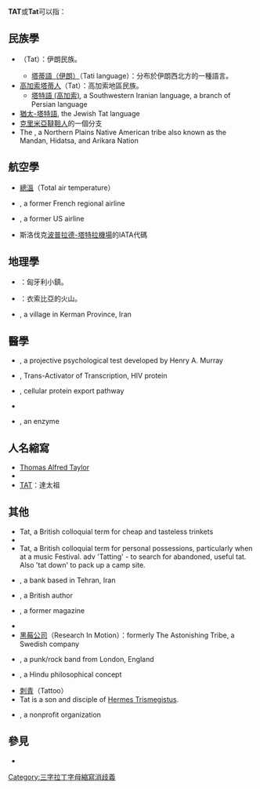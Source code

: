 {{wiktionarypar|tat}}

'''TAT'''或'''Tat'''可以指：

==民族學==
* {{tsl|en|Tat people (Iran)|塔特人 (伊朗)|塔特人（伊朗）}}（Tat）：伊朗民族。
** [[塔蒂語_(伊朗)|塔蒂語（伊朗）]]（Tati language）：分布於伊朗西北方的一種語言。
* [[高加索塔蒂人|高加索塔蒂人]]（Tat）：高加索地區民族。
** [[塔特語_(高加索)|塔特語 (高加索)]], a Southwestern Iranian language, a branch of Persian language
* [[猶太-塔特語|猶太-塔特語]], the Jewish Tat language
* [[克里米亞韃靼人|克里米亞韃靼人]]的一個分支
* The {{tsl|en|Three Affiliated Tribes||Three Affiliated Tribes}}, a Northern Plains Native American tribe also known as the Mandan, Hidatsa, and Arikara Nation

==航空學==
* [[總溫|總溫]]（Total air temperature）
* {{tsl|en|TAT European Airlines||TAT European Airlines}}, a former French regional airline
* {{tsl|en|Transcontinental Air Transport||Transcontinental Air Transport}}, a former US airline
* 斯洛伐克[[波普拉德-塔特拉機場|波普拉德-塔特拉機場]]的IATA代碼

==地理學==
* {{tsl|en|Tát||Tát}}：匈牙利小鎮。
* {{tsl|en|Tat Ali||Tat Ali}}：衣索比亞的火山。
* {{tsl|en|Tat, Iran||Tat, Iran}}, a village in Kerman Province, Iran

==醫學==
* {{tsl|en|Thematic Apperception Test||Thematic Apperception Test}}, a projective psychological test developed by Henry A. Murray
* {{tsl|en|Tat (HIV)||Tat (HIV)}}, Trans-Activator of Transcription, HIV protein
* {{tsl|en|Twin-arginine translocation pathway||Twin-arginine translocation pathway}}, cellular protein export pathway
* {{tsl|en|Tapas Acupressure Technique||Tapas Acupressure Technique}}
* {{tsl|en|Tropine acyltransferase||Tropine acyltransferase}}, an enzyme

==人名縮寫==
*[[Thomas_Alfred_Taylor|Thomas Alfred Taylor]]
*{{tsl|en|Tiffani Amber Thiessen||Tiffani Amber Thiessen}}
*[[TAT|TAT]]：達太祖

==其他==
*Tat, a British colloquial term for cheap and tasteless trinkets
*{{tsl|en|Turnaround time||Turnaround time}}
* Tat, a British colloquial term for personal possessions, particularly when at a music Festival. adv 'Tatting' - to search for abandoned, useful tat.  Also 'tat down' to pack up a camp site.
* {{tsl|en|Tat Bank||Tat Bank}}, a bank based in Tehran, Iran 
* {{tsl|en|Tat Wood||Tat Wood}}, a British author
* {{tsl|en|Die Tat||Die Tat}}, a former magazine
* {{tsl|en|Transatlantic telephone cable||Transatlantic telephone cable}}
* [[黑莓公司|黑莓公司]]（Research In Motion）：formerly The Astonishing Tribe, a Swedish company
* {{tsl|en|TAT (music band)||TAT}}, a punk/rock band from London, England
* {{tsl|en|Tat Tvam Asi||Tat Tvam Asi}}, a Hindu philosophical concept
* [[刺青|刺青]]（Tattoo）
* Tat is a son and disciple of [[赫耳墨斯·特里斯墨吉斯忒斯|Hermes Trismegistus]].
* {{tsl|en|Truckers Against Trafficking||Truckers Against Trafficking}}, a nonprofit organization

==參見==
* {{tsl|en|Tatting (disambiguation)||Tatting (disambiguation)}}

{{disambig}}

[[Category:三字拉丁字母縮寫消歧義|Category:三字拉丁字母縮寫消歧義]]